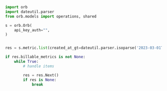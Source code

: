 ```python ListMetrics.py
import orb
import dateutil.parser
from orb.models import operations, shared

s = orb.Orb(
    api_key_auth="",
)


res = s.metric.list(created_at_gt=dateutil.parser.isoparse('2023-03-01T02:13:33.902Z'), created_at_gte=dateutil.parser.isoparse('2022-12-02T17:07:27.576Z'), created_at_lt=dateutil.parser.isoparse('2022-09-30T07:28:48.410Z'), created_at_lte=dateutil.parser.isoparse('2021-06-06T23:19:27.634Z'), cursor='string', limit=537373)

if res.billable_metrics is not None:
    while True:
        # handle items

        res = res.Next()
        if res is None:
            break

```
